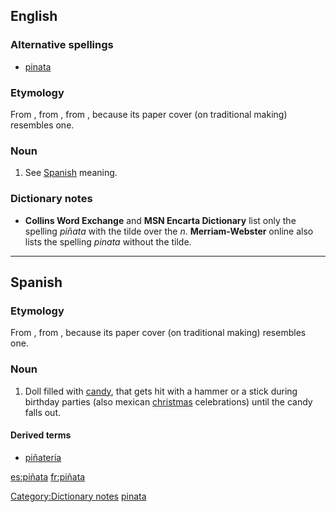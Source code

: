 {{wikipedia|Piñata}}
{{see|pinata}}
==English==
===Alternative spellings===
*[[pinata]]

===Etymology===
From {{etyl|es|en}} {{term|piñata|lang=es}}, from {{term|piña|lang=es}}, from {{etyl|lat|en}} {{term|pinea||pinecone|lang=lat}}, because its paper cover (on traditional making) resembles one.

===Noun===
{{en-noun}}

# See [[piñata#Spanish|Spanish]] meaning.

===Dictionary notes===
[[Category:Dictionary notes]]
*'''Collins Word Exchange''' and '''MSN Encarta Dictionary''' list only the spelling ''piñata'' with the tilde over the ''n''. '''Merriam-Webster''' online also lists the spelling ''pinata'' without the tilde.

[[Category:English words spelled with diacritics|pinata]]

----

==Spanish==

===Etymology===
From {{term|piña|lang=es}}, from {{etyl|lat|es}} {{term|pinea||pinecone|lang=lat}}, because its paper cover (on traditional making) resembles one.

===Noun===
{{es-noun-f}}

# Doll filled with [[candy]], that gets hit with a hammer or a stick during birthday parties (also mexican [[christmas]] celebrations) until the candy falls out.

====Derived terms====
*[[piñatería]] {{f}}

[[es:piñata]]
[[fr:piñata]]
